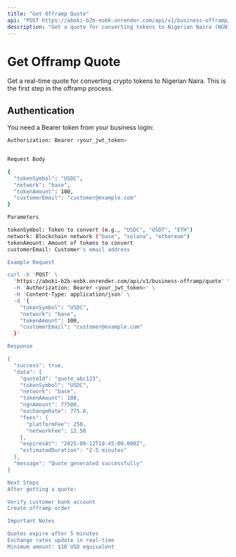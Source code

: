 ```yaml
---
title: "Get Offramp Quote"
api: "POST https://aboki-b2b-eobk.onrender.com/api/v1/business-offramp/quote"
description: "Get a quote for converting tokens to Nigerian Naira (NGN)"
---
```


# Get Offramp Quote

Get a real-time quote for converting crypto tokens to Nigerian Naira. This is the first step in the offramp process.

## Authentication

You need a Bearer token from your business login:

```bash
Authorization: Bearer <your_jwt_token>


Request Body

{
  "tokenSymbol": "USDC",
  "network": "base",
  "tokenAmount": 100,
  "customerEmail": "customer@example.com"
}

Parameters

tokenSymbol: Token to convert (e.g., "USDC", "USDT", "ETH")
network: Blockchain network ("base", "solana", "ethereum")
tokenAmount: Amount of tokens to convert
customerEmail: Customer's email address

Example Request

curl -X 'POST' \
  'https://aboki-b2b-eobk.onrender.com/api/v1/business-offramp/quote' \
  -H 'Authorization: Bearer <your_jwt_token>' \
  -H 'Content-Type: application/json' \
  -d '{
    "tokenSymbol": "USDC",
    "network": "base", 
    "tokenAmount": 100,
    "customerEmail": "customer@example.com"
  }'

Response

{
  "success": true,
  "data": {
    "quoteId": "quote_abc123",
    "tokenSymbol": "USDC",
    "network": "base",
    "tokenAmount": 100,
    "ngnAmount": 77500,
    "exchangeRate": 775.0,
    "fees": {
      "platformFee": 250,
      "networkFee": 12.50
    },
    "expiresAt": "2025-08-12T18:45:00.000Z",
    "estimatedDuration": "2-5 minutes"
  },
  "message": "Quote generated successfully"
}

Next Steps
After getting a quote:

Verify customer bank account
Create offramp order

Important Notes

Quotes expire after 5 minutes
Exchange rates update in real-time
Minimum amount: $10 USD equivalent
